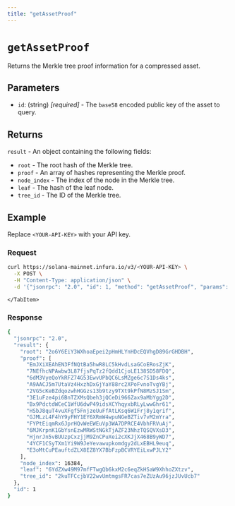 ```yaml
---
title: "getAssetProof"
---
```



# `getAssetProof`

Returns the Merkle tree proof information for a compressed asset.

## Parameters

- `id`: (string) _[required]_ - The `base58` encoded public key of the asset to query.

## Returns

`result` - An object containing the following fields:

- `root` - The root hash of the Merkle tree.
- `proof` - An array of hashes representing the Merkle proof.
- `node_index` - The index of the node in the Merkle tree.
- `leaf` - The hash of the leaf node.
- `tree_id` - The ID of the Merkle tree.

## Example

Replace `<YOUR-API-KEY>` with your API key.

### Request

<Tabs>
  <TabItem value="curl">

  ```bash
  curl https://solana-mainnet.infura.io/v3/<YOUR-API-KEY> \
    -X POST \
    -H "Content-Type: application/json" \
    -d '{"jsonrpc": "2.0", "id": 1, "method": "getAssetProof", "params": ["Bu1DEKeawy7txbnCEJE4BU3BKLXaNAKCYcHR4XhndGss"]}'
  ```

    </TabItem>
</Tabs>

### Response

<Tabs>
  <TabItem value="JSON">

  ```bash
  {
    "jsonrpc": "2.0",
    "result": {
      "root": "2o6Y6EiY3WXhoaEpei2pHmHLYnHDcEQVhgD89GrGHDBH",
      "proof": [
        "EmJXiXEAhEN3FfNQtBa5hwR8LC5kHvdLsaGCoERosZjK",
        "7NEfhcNPAwbw3L87fjsPqTz2fQdd1CjoLE138SD58FDQ",
        "6dM3VyeQoYkRFZ74G53EwvUPbQC6LsMZge6c7S1Ds4ks",
        "A9AACJ5m7UtaVz4HxzhDxGjYaY88rc2XPoFvnoTvgYBj",
        "2VG5cKeBZdqozwhHGGzs13b9tzy9TXt9kPfN8MzSJ1Sm",
        "3E1uFze4pi6BnTZXMsQbeh3jQCeDi966Zax9aMbYgg2D",
        "Bx9PdctdWCeC1WfU6dwP49idsXCYhqyxbRLyLwwGhr61",
        "HSbJ8quT4vuXFgf5FnjzeUuFfAtLKsq6W1Frj8y1qrif",
        "GJMLzL4F4hY9yFHY1EY6XRmW4wpuNGeBZTiv7vM2mYra",
        "FYPtEiqmRx6JprHQvWeEWEuVp3WA7DPRCE4VbhFRVuAj",
        "6MJKrpnK1GbYsnEzwMRWStNGkTjAZF23NhzTQSQVXsD3",
        "HjnrJn5vBUUzpCxzjjM9ZnCPuXei2cXKJjX468B9yWD7",
        "4YCF1CSyTXm1Yi9W9JeYevawupkomdgy2dLxEBHL9euq",
        "E3oMtCuPEauftdZLX8EZ8YX7BbFzpBCVRYEiLxwPJLY2"
      ],
      "node_index": 16384,
      "leaf": "6YdZXw49M97mfFTwgQb6kxM2c6eqZkHSaW9XhhoZXtzv",
      "tree_id": "2kuTFCcjbV22wvUmtmgsFR7cas7eZUzAu96jzJUvUcb7"
    },
    "id": 1
  }
  ```

  </TabItem>
</Tabs>